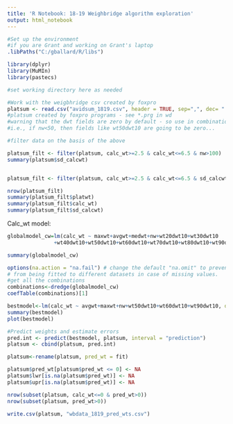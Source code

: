 ---
title: 'R Notebook: 18-19 Weighbridge algorithm exploration'
output: html_notebook
---


```{r}
#Set up the environment
#if you are Grant and working on Grant's laptop
.libPaths("C:/gballard/R/libs")

library(dplyr)
library(MuMIn)
library(pastecs)

#set working directory here as needed

#Work with the weigbhridge csv created by foxpro
platsum <- read.csv("avidsum_1819.csv", header = TRUE, sep=",", dec= ".")
#platsum created by foxpro programs - see *.prg in wd
#warning that the dwt fields are zero by default - so use in combination with nw
#i.e., if nw<50, then fields like wt50dwt10 are going to be zero...

#filter data on the basis of the above     

platsum_filt <- filter(platsum, calc_wt>=2.5 & calc_wt<=6.5 & nw>100)
summary(platsum$sd_calcwt)


platsum_filt <- filter(platsum, calc_wt>=2.5 & calc_wt<=6.5 & sd_calcwt<=0.02 & nw>100)

nrow(platsum_filt)
summary(platsum_filt$platwt)
summary(platsum_filt$calc_wt)
summary(platsum_filt$sd_calcwt)
```


Calc_wt model:
```{r}
globalmodel_cw=lm(calc_wt ~ maxwt+avgwt+medwt+nw+wt20dwt10+wt30dwt10
               +wt40dwt10+wt50dwt10+wt60dwt10+wt70dwt10+wt80dwt10+wt90dwt10+wt100dwt10, data=platsum_filt)

summary(globalmodel_cw)
```
```{r}
options(na.action = "na.fail") # change the default "na.omit" to prevent models
# from being fitted to different datasets in case of missing values.
#get all the combinations
combinations<-dredge(globalmodel_cw)
coefTable(combinations)[1]

bestmodel<-lm(calc_wt ~ avgwt+maxwt+nw+wt50dwt10+wt60dwt10+wt90dwt10, data = platsum_filt)
summary(bestmodel)
plot(bestmodel)

```

```{r}
#Predict weights and estimate errors
pred.int <- predict(bestmodel, platsum, interval = "prediction")
platsum <- cbind(platsum, pred.int)

platsum<-rename(platsum, pred_wt = fit)

platsum$pred_wt[platsum$pred_wt <= 0] <- NA
platsum$lwr[is.na(platsum$pred_wt)] <- NA
platsum$upr[is.na(platsum$pred_wt)] <- NA

nrow(subset(platsum, calc_wt<=0 & pred_wt>0))
nrow(subset(platsum, pred_wt>0))

write.csv(platsum, "wbdata_1819_pred_wts.csv")     

```

